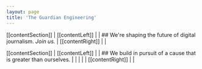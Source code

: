 ```yaml
---
layout: page
title: 'The Guardian Engineering'
---
```


[[contentSection]]
| [[contentLeft]]
| | ## We're shaping the&nbsp;future of&nbsp;digital journalism. _Join us._
| [[contentRight]]
| | <Image filename="images/home-about-gnm.jpg" />

[[contentSection]]
| [[contentLeft]]
| | ## We build in pursuit of a cause that is greater than ourselves.
| |
| | <LearnMoreButton linkUrl="https://www.theguardian.com" />
| [[contentRight]]
| |
